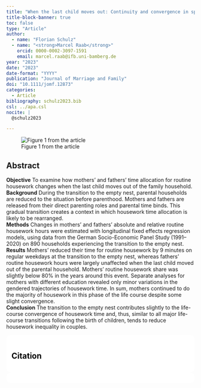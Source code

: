 ```yaml
---
title: "When the last child moves out: Continuity and convergence in spouses' housework time"
title-block-banner: true
toc: false
type: "Article"
author:
  - name: "Florian Schulz"
  - name: "<strong>Marcel Raab</strong>"
    orcid: 0000-0002-3097-1591
    email: marcel.raab@ifb.uni-bamberg.de
year: "2023"
date: "2023"
date-format: "YYYY"
publication: "Journal of Marriage and Family"
doi: "10.1111/jomf.12873"
categories:
  - Article
bibliography: schulz2023.bib
csl: ../apa.csl
nocite: | 
  @schulz2023

---
```


![Figure 1 from the article](schulz2023.png)

## Abstract

**Objective** To examine how mothers' and fathers' time allocation for routine housework changes when the last child moves out of the family household.<br/>  **Background** During the transition to the empty nest, parental households are reduced to the situation before parenthood. Mothers and fathers are released from their direct parenting roles and parental time binds. This gradual transition creates a context in which housework time allocation is likely to be rearranged.<br/>  **Methods** Changes in mothers' and fathers' absolute and relative routine housework hours were estimated with longitudinal fixed effects regression models, using data from the German Socio-Economic Panel Study (1991–2020) on 890 households experiencing the transition to the empty nest.<br/>  **Results** Mothers' reduced their time for routine housework by 9 minutes on regular weekdays at the transition to the empty nest, whereas fathers' routine housework hours were largely unaffected when the last child moved out of the parental household. Mothers' routine housework share was slightly below 80% in the years around this event. Separate analyses for mothers with different education revealed only minor variations in the gendered trajectories of housework time. In sum, mothers continued to do the majority of housework in this phase of the life course despite some slight convergence.<br/>  **Conclusion** The transition to the empty nest contributes slightly to the life-course convergence of housework time and, thus, similar to all major life-course transitions following the birth of children, tends to reduce housework inequality in couples.

::: {.callout-note}
## Citation

::: {#refs}
:::

:::



```{=html}
<style>
    section {
        background: white;
        color: black;
        border-radius: 1em;
        padding: 1em;
        left: 50% }
    #inner {
        display: inline-block;
        display: flex;
        align-items: center;
        justify-content: center }
  </style>
  <section>
    <div id="inner">
      <script type='text/javascript' src='https://d1bxh8uas1mnw7.cloudfront.net/assets/embed.js'></script>
        <span style="float:left"; 
          class="__dimensions_badge_embed__" 
          data-doi="10.1111/jomf.12873" 
          data-hide-zero-citations="true" 
          data-legend="always">
        </span>
      <script async src="https://badge.dimensions.ai/badge.js" charset="utf-8"></script>
        <div  style="float:right"; 
          data-link-target="_blank" 
          data-badge-details="right" 
          data-badge-type="medium-donut"
          data-doi="10.1111/jomf.12873"   
          data-condensed="true" 
          data-hide-no-mentions="true" 
          class="altmetric-embed">
        </div>
    </div>
  </section>
  
```

